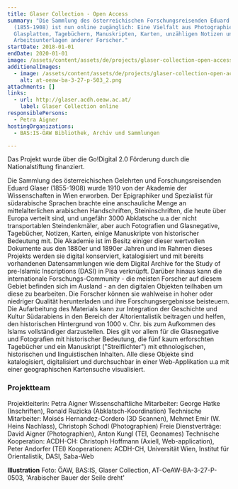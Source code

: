 ```yaml
---
title: Glaser Collection - Open Access
summary: "Die Sammlung des österreichischen Forschungsreisenden Eduard Glasers
  (1855-1908) ist nun online zugänglich: Eine Vielfalt aus Photographien,
  Glasplatten, Tagebüchern, Manuskripten, Karten, unzähligen Notizen und
  Arbeitsunterlagen anderer Forscher."
startDate: 2018-01-01
endDate: 2020-01-01
image: /assets/content/assets/de/projects/glaser-collection-open-access/logo-ibex-gross_2.png
additionalImages:
  - image: /assets/content/assets/de/projects/glaser-collection-open-access/additionalImages/at-oeaw-ba-3-27-p-503_2.png
    alt: at-oeaw-ba-3-27-p-503_2.png
attachments: []
links:
  - url: http://glaser.acdh.oeaw.ac.at/
    label: Glaser Collection online
responsiblePersons:
  - Petra Aigner
hostingOrganizations:
  - BAS:IS-ÖAW Bibliothek, Archiv und Sammlungen

---
```

Das Projekt wurde über die Go!Digital 2.0 Förderung durch die Nationalstiftung finanziert.

Die Sammlung des österreichischen Gelehrten und Forschungsreisenden Eduard Glaser (1855-1908) wurde 1910 von der Akademie der Wissenschaften in Wien erworben. Der Epigraphiker und Spezialist für südarabische Sprachen brachte eine anschauliche Menge an mittelalterlichen arabischen Handschriften, Steininschriften, die heute über Europa verteilt sind, und ungefähr 3000 Abklatsche u.a der nicht transportablen Steindenkmäler, aber auch Fotografien und Glasnegative, Tagebücher, Notizen, Karten, einige Manuskripte von historischer Bedeutung mit. Die Akademie ist im Besitz einiger dieser wertvollen Dokumente aus den 1880er und 1890er Jahren und im Rahmen dieses Projekts werden sie digital konserviert, katalogisiert und mit bereits vorhandenen Datensammlungen wie dem Digital Archive for the Study of pre-Islamic Inscriptions (DASI) in Pisa verknüpft. Darüber hinaus kann die internationale Forschungs-Community - die meisten Forscher auf diesem Gebiet befinden sich im Ausland - an den digitalen Objekten teilhaben um diese zu bearbeiten. Die Forscher können sie wahlweise in hoher oder niedriger Qualität herunterladen und ihre Forschungsergebnisse beisteuern. Die Aufarbeitung des Materials kann zur Integration der Geschichte und Kultur Südarabiens in den Bereich der Altorientalistik beitragen und helfen, den historischen Hintergrund von 1000 v. Chr. bis zum Aufkommen des Islams vollständiger darzustellen. Dies gilt vor allem für die Glasnegative und Fotografien mit historischer Bedeutung, die fünf kaum erforschten Tagebücher und ein Manuskript ("Streiflichter") mit ethnologischen, historischen und linguistischen Inhalten. Alle diese Objekte sind katalogisiert, digitalisiert und durchsuchbar in einer Web-Applikation u.a mit einer geographischen Kartensuche visualisiert.

### **Projektteam**

Projektleiterin: Petra Aigner
Wissenschaftliche Mitarbeiter: George Hatke (Inschriften), Ronald Ruzicka (Abklatsch-Koordination)
Technische Mitarbeiter: Moisés Hernandez-Cordero (3D Scannen), Mehmet Emir (W. Heins Nachlass), Christoph Schodl (Photographien)
Freie Dienstverträge: David Aigner (Photographien), Anton Kungl (TEI, Geonames)
Technische Kooperation: ACDH-CH: Christoph Hoffmann (Axiell, Web-application), Peter Andorfer (TEI)
Kooperationen: ACDH-CH, Universität Wien, Institut für Orientalistik, DASI, Saba-Web

**Illustration**
Foto: ÖAW, BAS:IS, Glaser Collection, AT-OeAW-BA-3-27-P-0503, 'Arabischer Bauer der Seile dreht'
